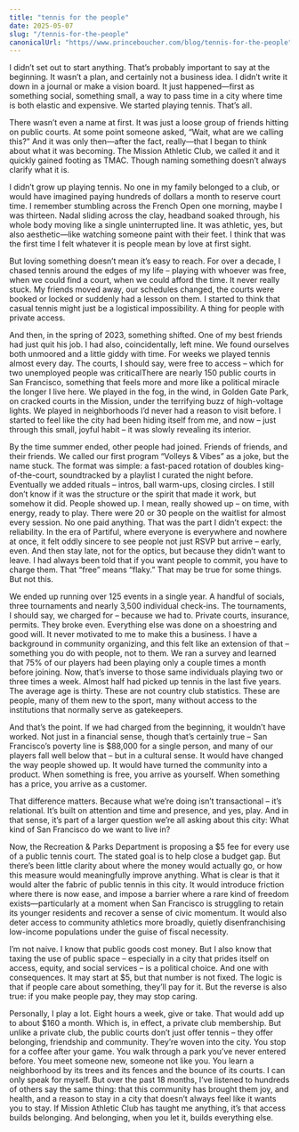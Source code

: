 ```yaml
---
title: "tennis for the people"
date: 2025-05-07
slug: "/tennis-for-the-people"
canonicalUrl: "https//www.princeboucher.com/blog/tennis-for-the-people"
---
```


I didn’t set out to start anything. That’s probably important to say at the beginning. It wasn’t a plan, and certainly not a business idea. I didn’t write it down in a journal or make a vision board. It just happened—first as something social, something small, a way to pass time in a city where time is both elastic and expensive. We started playing tennis. That’s all.

There wasn’t even a name at first. It was just a loose group of friends hitting on public courts. At some point someone asked, “Wait, what are we calling this?” And it was only then—after the fact, really—that I began to think about what it was becoming. The Mission Athletic Club, we called it and it quickly gained footing as TMAC. Though naming something doesn’t always clarify what it is.

I didn’t grow up playing tennis. No one in my family belonged to a club, or would have imagined paying hundreds of dollars a month to reserve court time. I remember stumbling across the French Open one morning, maybe I was thirteen. Nadal sliding across the clay, headband soaked through, his whole body moving like a single uninterrupted line. It was athletic, yes, but also aesthetic—like watching someone paint with their feet. I think that was the first time I felt whatever it is people mean by love at first sight.

But loving something doesn’t mean it’s easy to reach. For over a decade, I chased tennis around the edges of my life – playing with whoever was free, when we could find a court, when we could afford the time. It never really stuck. My friends moved away, our schedules changed, the courts were booked or locked or suddenly had a lesson on them. I started to think that casual tennis might just be a logistical impossibility. A thing for people with private access.

And then, in the spring of 2023, something shifted. One of my best friends had just quit his job. I had also, coincidentally, left mine. We found ourselves both unmoored and a little giddy with time. For weeks we played tennis almost every day. The courts, I should say, were free to access – which for two unemployed people was criticalThere are nearly 150 public courts in San Francisco, something that feels more and more like a political miracle the longer I live here. We played in the fog, in the wind, in Golden Gate Park, on cracked courts in the Mission, under the terrifying buzz of high-voltage lights. We played in neighborhoods I’d never had a reason to visit before. I started to feel like the city had been hiding itself from me, and now – just through this small, joyful habit – it was slowly revealing its interior.

By the time summer ended, other people had joined. Friends of friends, and their friends. We called our first program “Volleys & Vibes” as a joke, but the name stuck. The format was simple: a fast-paced rotation of doubles king-of-the-court, soundtracked by a playlist I curated the night before. Eventually we added rituals – intros, ball warm-ups, closing circles. I still don’t know if it was the structure or the spirit that made it work, but somehow it did. People showed up. I mean, really showed up – on time, with energy, ready to play. There were 20 or 30 people on the waitlist for almost every session. No one paid anything.
That was the part I didn’t expect: the reliability. In the era of Partiful, where everyone is everywhere and nowhere at once, it felt oddly sincere to see people not just RSVP but arrive – early, even. And then stay late, not for the optics, but because they didn’t want to leave. I had always been told that if you want people to commit, you have to charge them. That “free” means “flaky.” That may be true for some things. But not this.

We ended up running over 125 events in a single year. A handful of socials, three tournaments and nearly 3,500 individual check-ins. The tournaments, I should say, we charged for – because we had to. Private courts, insurance, permits. They broke even. Everything else was done on a shoestring and good will.
It never motivated to me to make this a business. I have a background in community organizing, and this felt like an extension of that – something you do with people, not to them. We ran a survey and learned that 75% of our players had been playing only a couple times a month before joining. Now, that’s inverse to those same individuals playing two or three times a week. Almost half had picked up tennis in the last five years. The average age is thirty. These are not country club statistics. These are people, many of them new to the sport, many without access to the institutions that normally serve as gatekeepers.

And that’s the point. If we had charged from the beginning, it wouldn’t have worked. Not just in a financial sense, though that’s certainly true – San Francisco’s poverty line is $88,000 for a single person, and many of our players fall well below that – but in a cultural sense. It would have changed the way people showed up. It would have turned the community into a product. When something is free, you arrive as yourself. When something has a price, you arrive as a customer.

That difference matters. Because what we’re doing isn’t transactional – it’s relational. It’s built on attention and time and presence, and yes, play. And in that sense, it’s part of a larger question we’re all asking about this city: What kind of San Francisco do we want to live in?

Now, the Recreation & Parks Department is proposing a $5 fee for every use of a public tennis court. The stated goal is to help close a budget gap. But there’s been little clarity about where the money would actually go, or how this measure would meaningfully improve anything. What is clear is that it would alter the fabric of public tennis in this city. It would introduce friction where there is now ease, and impose a barrier where a rare kind of freedom exists—particularly at a moment when San Francisco is struggling to retain its younger residents and recover a sense of civic momentum. It would also deter access to community athletics more broadly, quietly disenfranchising low-income populations under the guise of fiscal necessity.

I’m not naive. I know that public goods cost money. But I also know that taxing the use of public space – especially in a city that prides itself on access, equity, and social services – is a political choice. And one with consequences. It may start at $5, but that number is not fixed. The logic is that if people care about something, they’ll pay for it. But the reverse is also true: if you make people pay, they may stop caring.

Personally, I play a lot. Eight hours a week, give or take. That would add up to about $160 a month. Which is, in effect, a private club membership. But unlike a private club, the public courts don’t just offer tennis – they offer belonging, friendship and community. They’re woven into the city. You stop for a coffee after your game. You walk through a park you’ve never entered before. You meet someone new, someone not like you. You learn a neighborhood by its trees and its fences and the bounce of its courts.
I can only speak for myself. But over the past 18 months, I’ve listened to hundreds of others say the same thing: that this community has brought them joy, and health, and a reason to stay in a city that doesn’t always feel like it wants you to stay. If Mission Athletic Club has taught me anything, it’s that access builds belonging. And belonging, when you let it, builds everything else.
